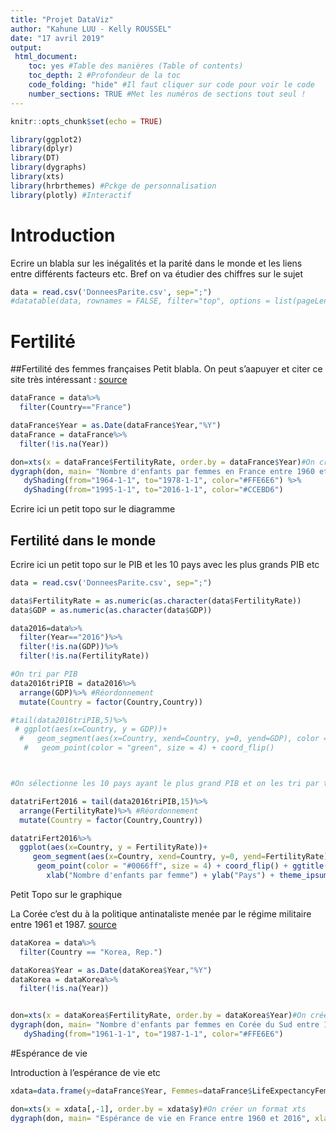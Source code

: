 ```yaml
---
title: "Projet DataViz"
author: "Kahune LUU - Kelly ROUSSEL"
date: "17 avril 2019"
output:
 html_document: 
    toc: yes #Table des manières (Table of contents)
    toc_depth: 2 #Profondeur de la toc
    code_folding: "hide" #Il faut cliquer sur code pour voir le code
    number_sections: TRUE #Met les numéros de sections tout seul !
---
```



```r
knitr::opts_chunk$set(echo = TRUE)
```


```r
library(ggplot2)
library(dplyr)
library(DT)
library(dygraphs)
library(xts)
library(hrbrthemes) #Pckge de personnalisation
library(plotly) #Interactif
```

# Introduction
Ecrire un blabla sur les inégalités et la parité dans le monde et les liens entre différents facteurs etc.
Bref on va étudier des chiffres sur le sujet
```r
data = read.csv('DonneesParite.csv', sep=";")
#datatable(data, rownames = FALSE, filter="top", options = list(pageLength = 5, scrollX=T) )
```

# Fertilité

##Fertilité des femmes françaises
Petit blabla. On peut s'aapuyer et citer ce site très intéressant : [source](http://pilule-contraceptive.e-monsite.com/pages/la-contraception-dans-l-histoire.html)

```r
dataFrance = data%>%
  filter(Country=="France")

dataFrance$Year = as.Date(dataFrance$Year,"%Y")
dataFrance = dataFrance%>%
  filter(!is.na(Year))

don=xts(x = dataFrance$FertilityRate, order.by = dataFrance$Year)#On créer un format xts
dygraph(don, main= "Nombre d'enfants par femmes en France entre 1960 et 2016",ylab = "Nombre d'enfants par femme", xlab="Années")%>%
   dyShading(from="1964-1-1", to="1978-1-1", color="#FFE6E6") %>%
   dyShading(from="1995-1-1", to="2016-1-1", color="#CCEBD6")
```

Ecrire ici un petit topo sur le diagramme

## Fertilité dans le monde
Ecrire ici un petit topo sur le PIB et les 10 pays avec les plus grands PIB etc

```r
data = read.csv('DonneesParite.csv', sep=";")

data$FertilityRate = as.numeric(as.character(data$FertilityRate))
data$GDP = as.numeric(as.character(data$GDP))

data2016=data%>%
  filter(Year=="2016")%>%
  filter(!is.na(GDP))%>%
  filter(!is.na(FertilityRate))

#On tri par PIB
data2016triPIB = data2016%>%
  arrange(GDP)%>% #Réordonnement
  mutate(Country = factor(Country,Country))

#tail(data2016triPIB,5)%>%
 # ggplot(aes(x=Country, y = GDP))+
  #   geom_segment(aes(x=Country, xend=Country, y=0, yend=GDP), color = "green")+
   #   geom_point(color = "green", size = 4) + coord_flip()



#On sélectionne les 10 pays ayant le plus grand PIB et on les tri par taux de fertilité

datatriFert2016 = tail(data2016triPIB,15)%>%
  arrange(FertilityRate)%>% #Réordonnement
  mutate(Country = factor(Country,Country))

datatriFert2016%>%
  ggplot(aes(x=Country, y = FertilityRate))+
     geom_segment(aes(x=Country, xend=Country, y=0, yend=FertilityRate), color = "blue")+
      geom_point(color = "#0066ff", size = 4) + coord_flip() + ggtitle("Nombre d'enfants par femme des 15 pays au PIB le plus important en 2016")+
        xlab("Nombre d'enfants par femme") + ylab("Pays") + theme_ipsum()
```

Petit Topo sur le graphique

La Corée c'est du à la politique antinataliste menée par le régime militaire entre 1961 et 1987. [source](http://www.amitiefrancecoree.org/article-30641162.html)

```r
dataKorea = data%>%
  filter(Country == "Korea, Rep.")

dataKorea$Year = as.Date(dataKorea$Year,"%Y")
dataKorea = dataKorea%>%
  filter(!is.na(Year))


don=xts(x = dataKorea$FertilityRate, order.by = dataKorea$Year)#On créer un format xts
dygraph(don, main= "Nombre d'enfants par femmes en Corée du Sud entre 1960 et 2016",ylab = "Nombre d'enfants par femme", xlab="Années")%>%
   dyShading(from="1961-1-1", to="1987-1-1", color="#FFE6E6")

```

#Espérance de vie

Introduction à l'espérance de vie etc

```r
xdata=data.frame(y=dataFrance$Year, Femmes=dataFrance$LifeExpectancyFemale, Hommes=dataFrance$LifeExpectancyMale)

don=xts(x = xdata[,-1], order.by = xdata$y)#On créer un format xts
dygraph(don, main= "Espérance de vie en France entre 1960 et 2016", xlab = "Années", ylab = "Espérance de vie")
```

